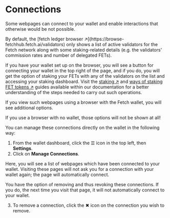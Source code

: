 
# Connections

Some webpages can connect to your wallet and enable interactions that otherwise would be not possible.

<Callout type="info" emoji="ℹ️">
  By default, the [fetch ledger browser ↗️](https://browse-fetchhub.fetch.ai/validators) only shows a list of active validators for the Fetch network along with some staking-related details (e.g. the validators' commission rates and number of delegated FETs).
</Callout>

If you have your wallet set up on the browser, you will see a button for connecting your wallet in the top right of the page, and if you do, you will get the option of staking your FETs with any of the validators on the list and accessing your staking dashboard. Visit the [staking ↗️](/guides/fetch-network/how-to-stake) and [ways of staking FET tokens ↗️](/guides/fetch-network/different-ways-to-stake-the-fet-token) guides available within our documentation for a better understanding of the steps needed to carry out such operations.

If you view such webpages using a browser with the Fetch wallet, you will see additional options.

<Callout type="warning" emoji="⚠️">
  If you use a browser with no wallet, those options will not be shown at all!
</Callout>

You can manage these connections directly on the wallet in the following way:

1. From the wallet dashboard, click the ☰ icon in the top left, then **Settings**.
2. Click on **Manage Connections**.

<Callout type="info" emoji="ℹ️">
  Here, you will see a list of webpages which have been connected to your wallet. Visiting these pages will not ask you for a connection with your wallet again; the page will automatically connect.

  You have the option of removing and thus revoking these connections. If you do, the next time you visit that page, it will not automatically connect to your wallet.
</Callout>

3. To remove a connection, click the ✖ ️icon on the connection you wish to remove.

